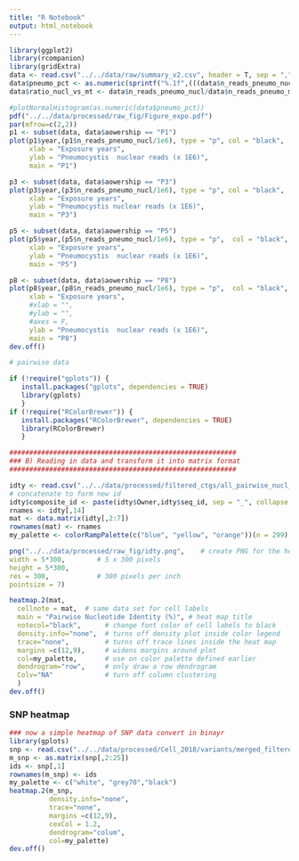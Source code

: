 ```yaml
---
title: "R Notebook"
output: html_notebook
---
```


```r
library(ggplot2)
library(rcompanion)
library(gridExtra)
data <- read.csv("../../data/raw/summary_v2.csv", header = T, sep = ",")
data$pneumo_pct <- as.numeric(sprintf("%.1f",(((data$n_reads_pneumo_nucl + data$n_reads_pneumo_mt)/data$n_total_reads)*100)))
data$ratio_nucl_vs_mt <- data$n_reads_pneumo_nucl/data$n_reads_pneumo_mt

#plotNormalHistogram(as.numeric(data$pneumo_pct))
pdf("../../data/processed/raw_fig/Figure_expo.pdf")
par(mfrow=c(2,2))
p1 <- subset(data, data$aowership == "P1")
plot(p1$year,(p1$n_reads_pneumo_nucl/1e6), type = "p", col = "black", 
     xlab = "Exposure years", 
     ylab = "Pneumocystis  nuclear reads (x 1E6)",
     main = "P1")

p3 <- subset(data, data$aowership == "P3")
plot(p3$year,(p3$n_reads_pneumo_nucl/1e6), type = "p", col = "black", 
     xlab = "Exposure years", 
     ylab = "Pneumocystis nuclear reads (x 1E6)",
     main = "P3")

p5 <- subset(data, data$aowership == "P5")
plot(p5$year,(p5$n_reads_pneumo_nucl/1e6), type = "p",  col = "black", 
     xlab = "Exposure years", 
     ylab = "Pneumocystis  nuclear reads (x 1E6)",
     main = "P5")

p8 <- subset(data, data$aowership == "P8")
plot(p8$year,(p8$n_reads_pneumo_nucl/1e6), type = "p",  col = "black", 
     xlab = "Exposure years", 
     #xlab = "",
     #ylab = "",
     #axes = F,
     ylab = "Pneumocystis  nuclear reads (x 1E6)",
     main = "P8")
dev.off()
```


```r
# pairwise data

if (!require("gplots")) {
   install.packages("gplots", dependencies = TRUE)
   library(gplots)
   }
if (!require("RColorBrewer")) {
   install.packages("RColorBrewer", dependencies = TRUE)
   library(RColorBrewer)
   }

#########################################################
### B) Reading in data and transform it into matrix format
#########################################################

idty <- read.csv("../../data/processed/filtered_ctgs/all_pairwise_nucl_id_annotated2_filtered.csv", header = T, sep = ",")
# concatenate to form new id
idty$composite_id <- paste(idty$Owner,idty$seq_id, sep = "_", collapse = NULL)
rnames <- idty[,14]
mat <- data.matrix(idty[,2:7])
rownames(mat) <- rnames
my_palette <- colorRampPalette(c("blue", "yellow", "orange"))(n = 299)

png("../../data/processed/raw_fig/idty.png",    # create PNG for the heat map        
width = 5*300,        # 5 x 300 pixels
height = 5*300,
res = 300,            # 300 pixels per inch
pointsize = 7) 

heatmap.2(mat,
  cellnote = mat,  # same data set for cell labels
  main = "Pairwise Nucleotide Identity (%)", # heat map title
  notecol="black",      # change font color of cell labels to black
  density.info="none",  # turns off density plot inside color legend
  trace="none",         # turns off trace lines inside the heat map
  margins =c(12,9),     # widens margins around plot
  col=my_palette,       # use on color palette defined earlier
  dendrogram="row",     # only draw a row dendrogram
  Colv="NA"             # turn off column clustering
  )
dev.off()

```
### SNP heatmap
```r
### now a simple heatmap of SNP data convert in binayr
library(gplots)
snp <- read.csv("../../data/processed/Cell_2018/variants/merged_filtered_bin.csv", header = T)
m_snp <- as.matrix(snp[,2:25])
ids <- snp[,1]
rownames(m_snp) <- ids
my_palette <- c("white", "grey70","black")
heatmap.2(m_snp, 
          density.info="none",
          trace="none",
          margins =c(12,9),
          cexCol = 1.2,
          dendrogram="colum",
          col=my_palette)
dev.off()

```



